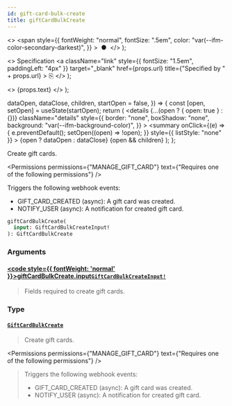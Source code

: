 ```yaml
---
id: gift-card-bulk-create
title: giftCardBulkCreate
---
```


  <>
    <span
      style={{
        fontWeight: "normal",
        fontSize: ".5em",
        color: "var(--ifm-color-secondary-darkest)",
      }}
    >
      &nbsp;●&nbsp;
    </span>
  </>
);

  <>
    Specification
    <a
      className="link"
      style={{ fontSize: "1.5em", paddingLeft: "4px" }}
      target="\_blank"
      href={props.url}
      title={"Specified by " + props.url}
    >
      ⎘
    </a>
  </>
);

  <>
    <span className={props.class}>{props.text}</span>
  </>
);


  dataOpen,
  dataClose,
  children,
  startOpen = false,
}) => {
  const [open, setOpen] = useState(startOpen);
  return (
    <details
      {...(open ? { open: true } : {})}
      className="details"
      style={{
        border: "none",
        boxShadow: "none",
        background: "var(--ifm-background-color)",
      }}
    >
      <summary
        onClick={(e) => {
          e.preventDefault();
          setOpen((open) => !open);
        }}
        style={{ listStyle: "none" }}
      >
        {open ? dataOpen : dataClose}
      </summary>
      {open && children}
    </details>
  );
};

Create gift cards.

<Badge
  text="Added in Saleor 3.1"
  class="badge badge--secondary margin-bottom--sm"
/>

<Permissions
  permissions={"MANAGE_GIFT_CARD"}
  text={"Requires one of the following permissions"}
/>

Triggers the following webhook events:

- GIFT_CARD_CREATED (async): A gift card was created.
- NOTIFY_USER (async): A notification for created gift card.

```graphql
giftCardBulkCreate(
  input: GiftCardBulkCreateInput!
): GiftCardBulkCreate
```

### Arguments

#### [<code style={{ fontWeight: 'normal' }}>giftCardBulkCreate.<b>input</b></code>](#)<Bullet />[`GiftCardBulkCreateInput!`](../../../api-reference/gift-cards/inputs/gift-card-bulk-create-input) <Badge class="badge badge--secondary" text="non-null"/> <Badge class="badge badge--secondary" text="input"/> <Badge class="badge badge--secondary" text="gift-cards"/>

> Fields required to create gift cards.

### Type

#### [`GiftCardBulkCreate`](../../../api-reference/gift-cards/objects/gift-card-bulk-create) <Badge class="badge badge--secondary" text="object"/> <Badge class="badge badge--secondary" text="gift-cards"/>

> Create gift cards.
>
> <Badge
>   text="Added in Saleor 3.1"
>   class="badge badge--secondary margin-bottom--sm"
> />

<Permissions
  permissions={"MANAGE_GIFT_CARD"}
  text={"Requires one of the following permissions"}
/>

> Triggers the following webhook events:
>
> - GIFT_CARD_CREATED (async): A gift card was created.
> - NOTIFY_USER (async): A notification for created gift card.

